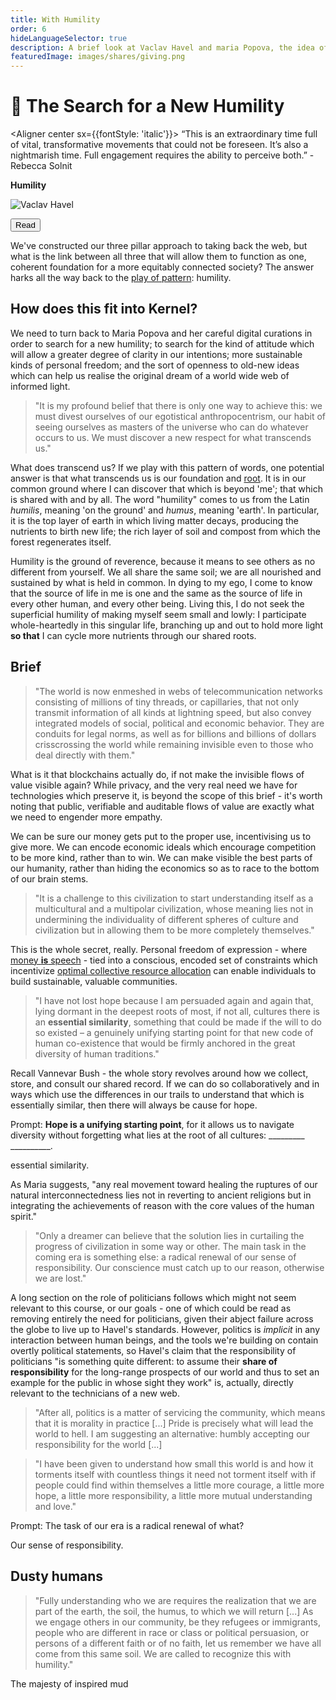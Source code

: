```yaml
---
title: With Humility
order: 6
hideLanguageSelector: true
description: A brief look at Vaclav Havel and maria Popova, the idea of politics as morality in practice, and how we all might inculcate a new humility in our increasingly global culture.
featuredImage: images/shares/giving.png
---
```


# 🔎 The Search for a New Humility

<Aligner center sx={{fontStyle: 'italic'}}>
“This is an extraordinary time full of vital, transformative movements that could not be foreseen. It’s also a nightmarish time. Full engagement requires the ability to perceive both.” - Rebecca Solnit
</Aligner>

<InfoBlock>

<Box>

**Humility**

![Vaclav Havel](/images/mod3-img/havel_artoftheimpossible.webp)

<Aligner center>
<Button to="https://www.brainpickings.org/2017/09/18/vaclav-havel-harvard-commencement/">
    Read
</Button>
</Aligner>

</Box>

</InfoBlock>

We've constructed our three pillar approach to taking back the web, but what is the link between 
all three that will allow them to function as one, coherent foundation for a more equitably 
connected society? The answer harks all the way back to the [play of pattern](/learn/module-0/play-of-pattern): humility.

## How does this fit into Kernel?

We need to turn back to Maria Popova and her careful digital curations in order to search for a 
new humility; to search for the kind of attitude which will allow a greater degree of clarity 
in our intentions; more sustainable kinds of personal freedom; and the sort of openness to 
old-new ideas which can help us realise the original dream of a world wide web of informed light.

> "It is my profound belief that there is only one way to achieve this: we must divest ourselves 
of our egotistical anthropocentrism, our habit of seeing ourselves as masters of the universe 
who can do whatever occurs to us. We must discover a new respect for what transcends us."

What does transcend us? If we play with this pattern of words, one potential answer is that what transcends us is our foundation and [root](/learn/module-1/meaning/#further-references). It is in our common ground where I can discover that which is beyond 'me'; that which is shared with and by all. The word "humility" comes to us from the Latin _humilis_, meaning 'on the ground' and _humus_, meaning 'earth'. In particular, it is the top layer of earth in which living matter decays, producing the nutrients to birth new life; the rich layer of soil and compost from which the forest regenerates itself.

Humility is the ground of reverence, because it means to see others as no different from yourself. We all share the same soil; we are all nourished and sustained by what is held in common. In dying to my ego, I come to know that the source of life in me is one and the same as the source of life in every other human, and every other being. Living this, I do not seek the superficial humility of making myself seem small and lowly: I participate whole-heartedly in this singular life, branching up and out to hold more light **so that** I can cycle more nutrients through our shared roots.

## Brief

> "The world is now enmeshed in webs of telecommunication networks consisting of millions of 
tiny threads, or capillaries, that not only transmit information of all kinds at lightning speed, 
but also convey integrated models of social, political and economic behavior. They are conduits 
for legal norms, as well as for billions and billions of dollars crisscrossing the world while 
remaining invisible even to those who deal directly with them."

What is it that blockchains actually do, if not make the invisible flows of value visible again? 
While privacy, and the very real need we have for technologies which preserve it, is beyond the 
scope of this brief - it's worth noting that public, verifiable and auditable flows of value are 
exactly what we need to engender more empathy. 

We can be sure our money gets put to the proper use, incentivising us to give more. We can 
encode economic ideals which encourage competition to be more kind, rather than to win. We can 
make visible the best parts of our humanity, rather than hiding the economics so as to race to 
the bottom of our brain stems.

> "It is a challenge to this civilization to start understanding itself as a multi­cultural and a 
multi­polar civilization, whose meaning lies not in undermining the individuality of different 
spheres of culture and civilization but in allowing them to be more completely themselves."

This is the whole secret, really. Personal freedom of expression - where [money **is** speech](/learn/module-2/money-speech) - tied into a conscious, encoded set of constraints which incentivize [optimal collective resource allocation](/learn/module-4/liberal-radical/#capitalizing) can enable individuals to build sustainable, valuable communities.

> "I have not lost hope because I am persuaded again and again that, lying dormant in the deepest 
roots of most, if not all, cultures there is an **essential similarity**, something that could be 
made­ if the will to do so existed –­ a genuinely unifying starting point for that new code of 
human co­-existence that would be firmly anchored in the great diversity of human traditions."

Recall Vannevar Bush - the whole story revolves around how we collect, store, and consult our 
shared record. If we can do so collaboratively and in ways which use the differences in our 
trails to understand that which is essentially similar, then there will always be cause for hope.

<Flash>

<Card>

Prompt: **Hope is a unifying starting point**, for it allows us to navigate diversity without forgetting what lies at the root of all cultures: \_\_\_\_\_\_\_\_\_ \_\_\_\_\_\_\_\_\_\_.

essential similarity.

</Card>

</Flash>

As Maria suggests, "any real movement toward healing the ruptures of our natural interconnectedness lies not in reverting to ancient religions but in integrating the achievements of reason with the core values of the human spirit."

> "Only a dreamer can believe that the solution lies in curtailing the progress of civilization 
in some way or other. The main task in the coming era is something else: a radical renewal of 
our sense of responsibility. Our conscience must catch up to our reason, otherwise we are lost."

A long section on the role of politicians follows which might not seem relevant to this course, 
or our goals - one of which could be read as removing entirely the need for politicians, given 
their abject failure across the globe to live up to Havel's standards. However, politics is 
*implicit* in any interaction between human beings, and the tools we're building on contain 
overtly political statements, so Havel's claim that the responsibility of politicians "is 
something quite different: to assume their **share of responsibility** for the long-­range 
prospects of our world and thus to set an example for the public in whose sight they work" is, 
actually, directly relevant to the technicians of a new web.

> "After all, politics is a matter of servicing the community, which means that it is morality 
in practice [...] Pride is precisely what will lead the world to hell. I am suggesting an 
alternative: humbly accepting our responsibility for the world [...]

> "I have been given to understand how small this world is and how it torments itself with 
countless things it need not torment itself with if people could find within themselves a little 
more courage, a little more hope, a little more responsibility, a little more mutual 
understanding and love."

<Flash>

<Card>

Prompt: The task of our era is a radical renewal of what?

Our sense of responsibility.

</Card>

</Flash>

## Dusty humans

> "Fully understanding who we are requires the realization that we are part of the earth, the soil, the humus, to which we will return [...] As we engage others in our community, be they refugees or immigrants, people who are different in race or class or political persuasion, or persons of a different faith or of no faith, let us remember we have all come from this same soil. We are called to recognize this with humility."

<List>

<Link to="https://www.gvsu.edu/cms4/asset/843249C9-B1E5-BD47-A25EDBC68363B726/grandrapidspress_2017-sep_14_from_the_earth_-_humus_humanity_humility.pdf" >

The majesty of inspired mud 

</Link>

</List>
